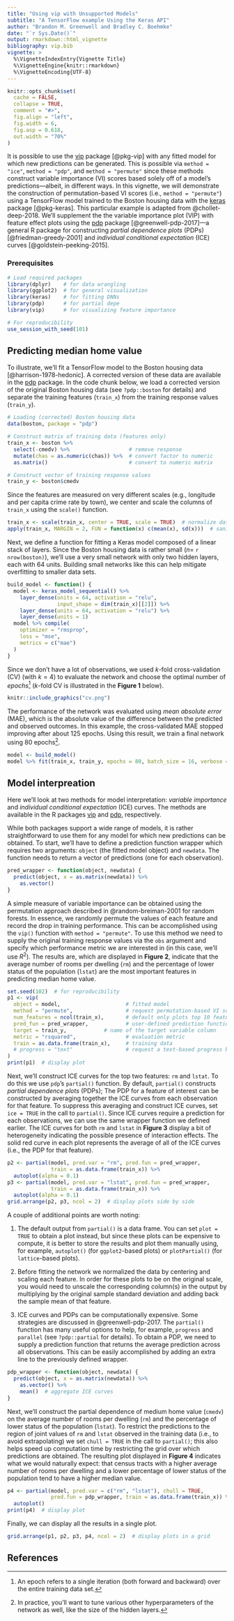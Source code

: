 ```yaml
---
title: "Using vip with Unsupported Models"
subtitle: "A TensorFlow example Using the Keras API"
author: "Brandon M. Greenwell and Bradley C. Boehmke"
date: "`r Sys.Date()`"
output: rmarkdown::html_vignette
bibliography: vip.bib
vignette: >
  %\VignetteIndexEntry{Vignette Title}
  %\VignetteEngine{knitr::rmarkdown}
  %\VignetteEncoding{UTF-8}
---
```


```r
knitr::opts_chunk$set(
  cache = FALSE,
  collapse = TRUE,
  comment = "#>",
  fig.align = "left",
  fig.width = 6, 
  fig.asp = 0.618,
  out.width = "70%"
)
```

It is possible to use the [vip](https://koalaverse.github.io/vip/index.html) package [@pkg-vip] with any fitted model for which new predictions can be generated. This is possible via `method = "ice"`, `method = "pdp"`, and `method = "permute"` since these methods construct variable importance (VI) scores based solely off of a model's predictions---albeit, in different ways. In this vignette, we will demonstrate the construction of permutation-based VI scores (i.e., `method = "permute"`) using a TensorFlow model trained to the Boston housing data with the [keras](https://keras.rstudio.com/) package [@pkg-keras]. This particular example is adapted from @chollet-deep-2018. We'll supplement the the variable importance plot (VIP) with feature effect plots using the [pdp](https://github.com/bgreenwell/pdp) package [@greenwell-pdp-2017]---a general R package for constructing *partial dependence plots* (PDPs) [@friedman-greedy-2001] and *individual conditional expectation* (ICE) curves [@goldstein-peeking-2015].


### Prerequisites

```r
# Load required packages
library(dplyr)    # for data wrangling
library(ggplot2)  # for general visualization
library(keras)    # for fitting DNNs
library(pdp)      # for partial depe
library(vip)      # for visualizing feature importance

# For reproducibility
use_session_with_seed(101)
```


## Predicting median home value

To illustrate, we'll fit a TensorFlow model to the Boston housing data [@harrison-1978-hedonic]. A corrected version of these data are available in the [pdp](https://github.com/bgreenwell/pdp) package. In the code chunk below, we load a corrected version of the original Boston housing data (see `?pdp::boston` for details) and separate the training features (`train_x`) from the training response values (`train_y`).

```r
# Loading (corrected) Boston housing data
data(boston, package = "pdp")

# Construct matrix of training data (features only)
train_x <- boston %>%
  select(-cmedv) %>%                   # remove response
  mutate(chas = as.numeric(chas)) %>%  # convert factor to numeric
  as.matrix()                          # convert to numeric matrix

# Construct vector of training response values
train_y <- boston$cmedv
```

Since the features are measured on very different scales (e.g., longitude and per capita crime rate by town), we center and scale the columns of `train_x` using the `scale()` function.

```r
train_x <- scale(train_x, center = TRUE, scale = TRUE)  # normalize data
apply(train_x, MARGIN = 2, FUN = function(x) c(mean(x), sd(x)))  # sanity check
```

Next, we define a function for fitting a Keras model composed of a linear stack of layers. Since the Boston housing data is rather small ($n =$ `r nrow(boston)`), we'll use a very small network with only two hidden layers, each with 64 units. Building small networks like this can help mitigate overfitting to smaller data sets.

```r
build_model <- function() {                                
  model <- keras_model_sequential() %>%
    layer_dense(units = 64, activation = "relu",
                input_shape = dim(train_x)[[2]]) %>%
    layer_dense(units = 64, activation = "relu") %>%
    layer_dense(units = 1)
  model %>% compile(
    optimizer = "rmsprop",
    loss = "mse",
    metrics = c("mae")
  )
}
```

Since we don't have a lot of observations, we used $k$-fold cross-validation (CV) (with $k = 4$) to evaluate the network and choose the optimal number of *epochs*^[An epoch refers to a single iteration (both forward and backward) over the entire training data set.] ($k$-fold CV is illustrated in the **Figure 1** below). 

```r
knitr::include_graphics("cv.png")
```

The performance of the network was evaluated using *mean absolute error* (MAE), which is the absolute value of the difference between the predicted and observed outcomes. In this example, the cross-validated MAE stopped improving after about 125 epochs. Using this result, we train a final network using 80 epochs^[In practice, you'll want to tune various other hyperparameters of the network as well, like the size of the hidden layers.].

```r
model <- build_model()
model %>% fit(train_x, train_y, epochs = 80, batch_size = 16, verbose = 0)
```


## Model interpreation

Here we'll look at two methods for model interpretation: *variable importance* and *individual conditional expectation* (ICE) curves. The methods are available in the R packages [vip](https://koalaverse.github.io/vip/index.html) and [pdp](https://github.com/bgreenwell/pdp), respectively.

While both packages support a wide range of models, it is rather straightforward to use them for any model for which new predictions can be obtained. To start, we'll have to define a prediction function wrapper which requires two arguments: `object` (the fitted model object) and `newdata`. The function needs to return a vector of predictions (one for each observation).

```r
pred_wrapper <- function(object, newdata) {
  predict(object, x = as.matrix(newdata)) %>%
    as.vector()
}
```

A simple measure of variable importance can be obtained using the permutation approach described in @random-breiman-2001 for random forests. In essence, we randomly permute the values of each feature and record the drop in training performance. This can be accomplished using the `vip()` function with `method = "permute"`. To use this method we need to supply the original training response values via the `obs` argument and specify which performance metric we are interested in (in this case, we'll use $R^2$). The results are, which are displayed in **Figure 2**, indicate that the average number of rooms per dwelling (`rm`) and the percentage of lower status of the population (`lstat`) are the most important features in predicting median home value.

```r
set.seed(102)  # for reproducibility
p1 <- vip(
  object = model,                     # fitted model
  method = "permute",                 # request permutation-based VI scores
  num_features = ncol(train_x),       # default only plots top 10 features
  pred_fun = pred_wrapper,            # user-defined prediction function
  target = train_y,            # name of the target variable column
  metric = "rsquared",                # evaluation metric
  train = as.data.frame(train_x),     # training data
  # progress = "text"                 # request a text-based progress bar
)
print(p1)  # display plot
```

Next, we'll construct ICE curves for the top two features: `rm` and `lstat`. To do this we use `pdp`'s `partial()` function. By default, `partial()` constructs *partial dependence plots* (PDPs); The PDP for a feature of interest can be constructed by averaging together the ICE curves from each observation for that feature. To suppress this averaging and construct ICE curves, set `ice = TRUE` in the call to `partial()`. Since ICE curves require a prediction for each observations, we can use the same wrapper function we defined earlier. The ICE curves for both `rm` and `lstat` in **Figure 3** display a bit of heterogeneity indicating the possible presence of interaction effects. The solid red curve in each plot represents the average of all of the ICE curves (i.e., the PDP for that feature). 

```r
p2 <- partial(model, pred.var = "rm", pred.fun = pred_wrapper, 
              train = as.data.frame(train_x)) %>%
  autoplot(alpha = 0.1)
p3 <- partial(model, pred.var = "lstat", pred.fun = pred_wrapper, 
              train = as.data.frame(train_x)) %>%
  autoplot(alpha = 0.1)
grid.arrange(p2, p3, ncol = 2)  # display plots side by side
```

A couple of additional points are worth noting:

1. The default output from `partial()` is a data frame. You can set `plot = TRUE` to obtain a plot instead, but since these plots can be expensive to compute, it is better to store the results and plot them manually using, for example, `autoplot()` (for `ggplot2`-based plots) or `plotPartial()` (for `lattice`-based plots).

2. Before fitting the network we normalized the data by centering and scaling each feature. In order for these plots to be on the original scale, you would need to unscale the corresponding column(s) in the output by multiplying by the original sample standard deviation and adding back the sample mean of that feature.

3. ICE curves and PDPs can be computationally expensive. Some strategies are discussed in @greenwell-pdp-2017. The `partial()` function has many useful options to help, for example, `progress` and `parallel` (see `?pdp::partial` for details).
To obtain a PDP, we need to supply a prediction function that returns the average prediction across all observations. This can be easily accomplished by adding an extra line to the previously defined wrapper.

```r
pdp_wrapper <- function(object, newdata) {
  predict(object, x = as.matrix(newdata)) %>%
    as.vector() %>%
    mean()  # aggregate ICE curves
}
```

Next, we'll construct the partial dependence of medium home value (`cmedv`) on the average number of rooms per dwelling (`rm`) and the percentage of lower status of the population (`lstat`). To restrict the predictions to the region of joint values of `rm` and `lstat` observed in the training data (i.e., to avoid extrapolating) we set `chull = TRUE` in the call to `partial()`; this also helps speed up computation time by restricting the grid over which predictions are obtained. The resulting plot displayed in **Figure 4** indicates what we would naturally expect: that census tracts with a higher average number of rooms per dwelling and a lower percentage of lower status of the population tend to have a higher median value.

```r
p4 <- partial(model, pred.var = c("rm", "lstat"), chull = TRUE, 
              pred.fun = pdp_wrapper, train = as.data.frame(train_x)) %>%
  autoplot()
print(p4)  # display plot
```

Finally, we can display all the results in a single plot.

```r
grid.arrange(p1, p2, p3, p4, ncol = 2)  # display plots in a grid
```

## References
